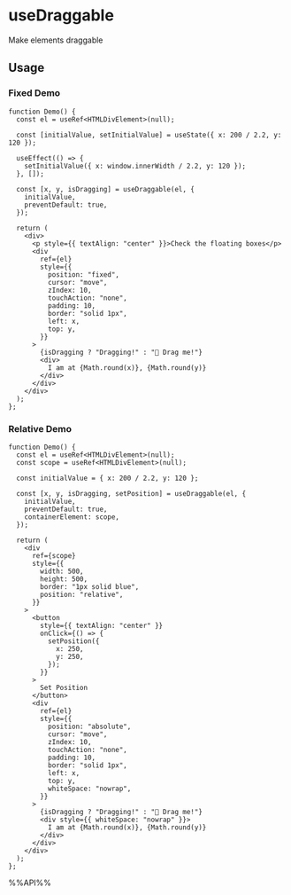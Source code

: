 # useDraggable

Make elements draggable

## Usage

### Fixed Demo

```tsx live
function Demo() {
  const el = useRef<HTMLDivElement>(null);

  const [initialValue, setInitialValue] = useState({ x: 200 / 2.2, y: 120 });

  useEffect(() => {
    setInitialValue({ x: window.innerWidth / 2.2, y: 120 });
  }, []);

  const [x, y, isDragging] = useDraggable(el, {
    initialValue,
    preventDefault: true,
  });

  return (
    <div>
      <p style={{ textAlign: "center" }}>Check the floating boxes</p>
      <div
        ref={el}
        style={{
          position: "fixed",
          cursor: "move",
          zIndex: 10,
          touchAction: "none",
          padding: 10,
          border: "solid 1px",
          left: x,
          top: y,
        }}
      >
        {isDragging ? "Dragging!" : "👋 Drag me!"}
        <div>
          I am at {Math.round(x)}, {Math.round(y)}
        </div>
      </div>
    </div>
  );
};

```

### Relative Demo

```tsx live
function Demo() {
  const el = useRef<HTMLDivElement>(null);
  const scope = useRef<HTMLDivElement>(null);

  const initialValue = { x: 200 / 2.2, y: 120 };

  const [x, y, isDragging, setPosition] = useDraggable(el, {
    initialValue,
    preventDefault: true,
    containerElement: scope,
  });

  return (
    <div
      ref={scope}
      style={{
        width: 500,
        height: 500,
        border: "1px solid blue",
        position: "relative",
      }}
    >
      <button
        style={{ textAlign: "center" }}
        onClick={() => {
          setPosition({
            x: 250,
            y: 250,
          });
        }}
      >
        Set Position
      </button>
      <div
        ref={el}
        style={{
          position: "absolute",
          cursor: "move",
          zIndex: 10,
          touchAction: "none",
          padding: 10,
          border: "solid 1px",
          left: x,
          top: y,
          whiteSpace: "nowrap",
        }}
      >
        {isDragging ? "Dragging!" : "👋 Drag me!"}
        <div style={{ whiteSpace: "nowrap" }}>
          I am at {Math.round(x)}, {Math.round(y)}
        </div>
      </div>
    </div>
  );
};

```

%%API%%
